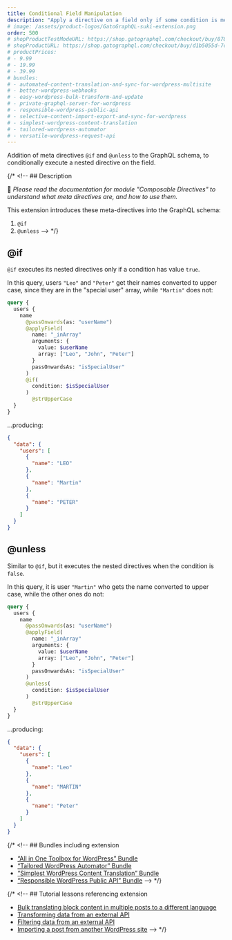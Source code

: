 ```yaml
---
title: Conditional Field Manipulation
description: "Apply a directive on a field only if some condition is met."
# image: /assets/product-logos/GatoGraphQL-suki-extension.png
order: 500
# shopProductTestModeURL: https://shop.gatographql.com/checkout/buy/87898187-fe40-4d23-917b-7a5ba56da027
# shopProductURL: https://shop.gatographql.com/checkout/buy/d1b5055d-7c98-465b-a6bd-81afdc5a24f1
# productPrices:
# - 9.99
# - 19.99
# - 39.99
# bundles:
# - automated-content-translation-and-sync-for-wordpress-multisite
# - better-wordpress-webhooks
# - easy-wordpress-bulk-transform-and-update
# - private-graphql-server-for-wordpress
# - responsible-wordpress-public-api
# - selective-content-import-export-and-sync-for-wordpress
# - simplest-wordpress-content-translation
# - tailored-wordpress-automator
# - versatile-wordpress-request-api
---
```


Addition of meta directives `@if` and `@unless` to the GraphQL schema, to conditionally execute a nested directive on the field.

{/* <!-- ## Description

📣 _Please read the documentation for module "Composable Directives" to understand what meta directives are, and how to use them._

This extension introduces these meta-directives into the GraphQL schema:

1. `@if`
2. `@unless` --> */}

## @if

`@if` executes its nested directives only if a condition has value `true`.

In this query, users `"Leo"` and `"Peter"` get their names converted to upper case, since they are in the "special user" array, while `"Martin"` does not:

```graphql
query {
  users {
    name
      @passOnwards(as: "userName")
      @applyField(
        name: "_inArray"
        arguments: {
          value: $userName
          array: ["Leo", "John", "Peter"]
        }
        passOnwardsAs: "isSpecialUser"
      )
      @if(
        condition: $isSpecialUser
      )
        @strUpperCase
  }
}
```

...producing:

```json
{
  "data": {
    "users": [
      {
        "name": "LEO"
      },
      {
        "name": "Martin"
      },
      {
        "name": "PETER"
      }
    ]
  }
}
```

## @unless

Similar to `@if`, but it executes the nested directives when the condition is `false`.

In this query, it is user `"Martin"` who gets the name converted to upper case, while the other ones do not:

```graphql
query {
  users {
    name
      @passOnwards(as: "userName")
      @applyField(
        name: "_inArray"
        arguments: {
          value: $userName
          array: ["Leo", "John", "Peter"]
        }
        passOnwardsAs: "isSpecialUser"
      )
      @unless(
        condition: $isSpecialUser
      )
        @strUpperCase
  }
}
```

...producing:

```json
{
  "data": {
    "users": [
      {
        "name": "Leo"
      },
      {
        "name": "MARTIN"
      },
      {
        "name": "Peter"
      }
    ]
  }
}
```

{/* <!-- ## Bundles including extension

- [“All in One Toolbox for WordPress” Bundle](/bundles/all-in-one-toolbox-for-wordpress)
- [“Tailored WordPress Automator” Bundle](/bundles/tailored-wordpress-automator)
- [“Simplest WordPress Content Translation” Bundle](/bundles/simplest-wordpress-content-translation)
- [“Responsible WordPress Public API” Bundle](/bundles/responsible-wordpress-public-api) --> */}

{/* <!-- ## Tutorial lessons referencing extension

- [Bulk translating block content in multiple posts to a different language](../../tutorial/bulk-translating-block-content-in-multiple-posts-to-a-different-language)
- [Transforming data from an external API](../../tutorial/transforming-data-from-an-external-api)
- [Filtering data from an external API](../../tutorial/filtering-data-from-an-external-api)
- [Importing a post from another WordPress site](../../tutorial/importing-a-post-from-another-wordpress-site) --> */}

